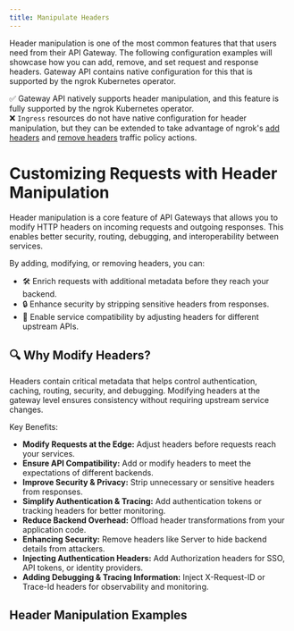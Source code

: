 ```yaml
---
title: Manipulate Headers
---
```



Header manipulation is one of the most common features that that users need from their API Gateway. The following configuration examples will showcase how you can add, remove, and set request and response headers.
Gateway API contains native configuration for this that is supported by the ngrok Kubernetes operator. 

✅ Gateway API natively supports header manipulation, and this feature is fully supported by the ngrok Kubernetes operator. <br />
❌ `Ingress` resources do not have native configuration for header manipulation, but they can be extended to take advantage of ngrok's [add headers](/traffic-policy/actions/add-headers/) and [remove headers](/traffic-policy/actions/remove-headers/) traffic policy actions.

# Customizing Requests with Header Manipulation

Header manipulation is a core feature of API Gateways that allows you to modify HTTP headers on incoming requests and outgoing responses. 
This enables better security, routing, debugging, and interoperability between services.

By adding, modifying, or removing headers, you can:
- 🛠 Enrich requests with additional metadata before they reach your backend.
- 🔒 Enhance security by stripping sensitive headers from responses.
- 🚀 Enable service compatibility by adjusting headers for different upstream APIs.


## 🔍 Why Modify Headers?

Headers contain critical metadata that helps control authentication, caching, routing, security, and debugging. 
Modifying headers at the gateway level ensures consistency without requiring upstream service changes.

Key Benefits:
- **Modify Requests at the Edge:** Adjust headers before requests reach your services.
- **Ensure API Compatibility:** Add or modify headers to meet the expectations of different backends.
- **Improve Security & Privacy:** Strip unnecessary or sensitive headers from responses.
- **Simplify Authentication & Tracing:** Add authentication tokens or tracking headers for better monitoring.
- **Reduce Backend Overhead:** Offload header transformations from your application code.
- **Enhancing Security:** Remove headers like Server to hide backend details from attackers.
- **Injecting Authentication Headers:** Add Authorization headers for SSO, API tokens, or identity providers.
- **Adding Debugging & Tracing Information:** Inject X-Request-ID or Trace-Id headers for observability and monitoring.

## Header Manipulation Examples

<!-- prettier-ignore-start -->
<Tabs groupId="kind" queryString="kind">
	<TabItem value="agent-endpoint" label="AgentEndpoint" default>
	</TabItem>
	<TabItem value="cloud-endpoint" label="CloudEndpoint">
  </TabItem>
	<TabItem value="ingress" label="Ingress">
  </TabItem>
	<TabItem value="gateway-api" label="Gateway API">
  </TabItem>
</Tabs>
<!-- prettier-ignore-end -->
